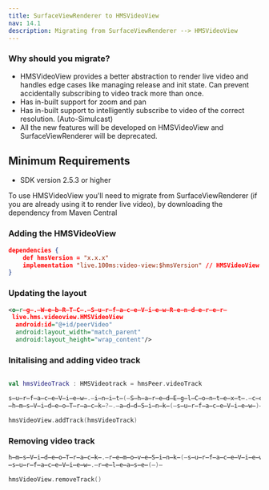 ```yaml
---
title: SurfaceViewRenderer to HMSVideoView
nav: 14.1
description: Migrating from SurfaceViewRenderer --> HMSVideoView
---
```



### Why should you migrate?
- HMSVideoView provides a better abstraction to render live video and handles edge cases like managing release and init state. Can prevent accidentally subscribing to video track more than once.
- Has in-built support for zoom and pan
- Has in-built support to intelligently subscribe to video of the correct resolution. (Auto-Simulcast)  
- All the new features will be developed on HMSVideoView and SurfaceViewRenderer will be deprecated.

## Minimum Requirements

-   SDK version 2.5.3 or higher

To use HMSVideoView you'll need to migrate from SurfaceViewRenderer (if you are already using it to render live video), by downloading the dependency from Maven Central

### Adding the HMSVideoView 

<AndroidSdkVersionShield />

```json build.gradle
dependencies {
    def hmsVersion = "x.x.x"
    implementation "live.100ms:video-view:$hmsVersion" // HMSVideoView
}
```

### Updating the layout 

```xml
<o̶r̶g̶.̶W̶e̶b̶R̶T̶C̶.̶S̶u̶r̶f̶a̶c̶e̶V̶i̶e̶w̶R̶e̶n̶d̶e̶r̶e̶r̶
 live.hms.videoview.HMSVideoView
  android:id="@+id/peerVideo"
  android:layout_width="match_parent"
  android:layout_height="wrap_content"/>
```

### Initalising and adding video track 

```kotlin

val hmsVideoTrack : HMSVideotrack = hmsPeer.videoTrack

s̶u̶r̶f̶a̶c̶e̶V̶i̶e̶w̶.̶i̶n̶i̶t̶(̶S̶h̶a̶r̶e̶d̶E̶g̶l̶C̶o̶n̶t̶e̶x̶t̶.̶c̶o̶n̶t̶e̶x̶t̶,̶ ̶n̶u̶l̶l̶)̶
̶h̶m̶s̶V̶i̶d̶e̶o̶T̶r̶a̶c̶k̶?̶.̶a̶d̶d̶S̶i̶n̶k̶(̶s̶u̶r̶f̶a̶c̶e̶V̶i̶e̶w̶)̶

hmsVideoView.addTrack(hmsVideoTrack)
```

### Removing video track 

```kotlin
h̶m̶s̶V̶i̶d̶e̶o̶T̶r̶a̶c̶k̶.̶r̶e̶m̶o̶v̶e̶S̶i̶n̶k̶(̶s̶u̶r̶f̶a̶c̶e̶V̶i̶e̶w̶)̶
̶s̶u̶r̶f̶a̶c̶e̶V̶i̶e̶w̶.̶r̶e̶l̶e̶a̶s̶e̶(̶)̶

hmsVideoView.removeTrack()
```